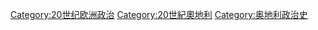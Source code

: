 [[Category:20世纪欧洲政治|Category:20世纪欧洲政治]]
[[Category:20世紀奧地利|Category:20世紀奧地利]]
[[Category:奥地利政治史|Category:奥地利政治史]]